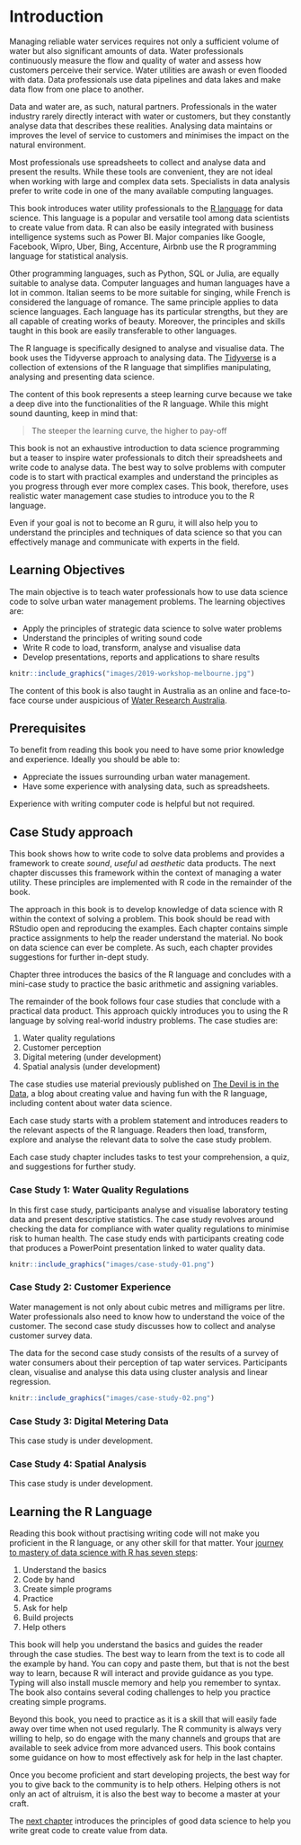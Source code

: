 # Introduction {#introduction}

Managing reliable water services requires not only a sufficient volume of water but also significant amounts of data. Water professionals continuously measure the flow and quality of water and assess how customers perceive their service. Water utilities are awash or even flooded with data. Data professionals use data pipelines and data lakes and make data flow from one place to another.

Data and water are, as such, natural partners. Professionals in the water industry rarely directly interact with water or customers, but they constantly analyse data that describes these realities. Analysing data maintains or improves the level of service to customers and minimises the impact on the natural environment.

Most professionals use spreadsheets to collect and analyse data and present the results. While these tools are convenient, they are not ideal when working with large and complex data sets. Specialists in data analysis prefer to write code in one of the many available computing languages.

This book introduces water utility professionals to the [R language](https://www.r-project.org/) for data science. This language is a popular and versatile tool among data scientists to create value from data. R can also be easily integrated with business intelligence systems such as Power BI. Major companies like Google, Facebook, Wipro, Uber, Bing, Accenture, Airbnb use the R programming language for statistical analysis.

Other programming languages, such as Python, SQL or Julia, are equally suitable to analyse data. Computer languages and human languages have a lot in common. Italian seems to be more suitable for singing, while French is considered the language of romance. The same principle applies to data science languages. Each language has its particular strengths, but they are all capable of creating works of beauty. Moreover, the principles and skills taught in this book are easily transferable to other languages.

The R language is specifically designed to analyse and visualise data. The book uses the Tidyverse approach to analysing data. The [Tidyverse](https://tidyverse.org/) is a collection of extensions of the R language that simplifies manipulating, analysing and presenting data science. 

The content of this book represents a steep learning curve because we take a deep dive into the functionalities of the R language. While this might sound daunting, keep in mind that: 

> The steeper the learning curve, the higher to pay-off

This book is not an exhaustive introduction to data science programming but a teaser to inspire water professionals to ditch their spreadsheets and write code to analyse data. The best way to solve problems with computer code is to start with practical examples and understand the principles as you progress through ever more complex cases. This book, therefore, uses realistic water management case studies to introduce you to the R language.

Even if your goal is not to become an R guru, it will also help you to understand the principles and techniques of data science so that you can effectively manage and communicate with experts in the field.

## Learning Objectives

The main objective is to teach water professionals how to use data science code to solve urban water management problems. The learning objectives are:

* Apply the principles of strategic data science to solve water problems
* Understand the principles of writing sound code
* Write R code to load, transform, analyse and visualise data
* Develop presentations, reports and applications to share results

```r
knitr::include_graphics("images/2019-workshop-melbourne.jpg")
```

The content of this book is also taught in Australia as an online and face-to-face course under auspicious of [Water Research Australia](https://www.waterra.com.au/).

## Prerequisites

To benefit from reading this book you need to have some prior knowledge and experience. Ideally you should be able to:

- Appreciate the issues surrounding urban water management. 
- Have some experience with analysing data, such as spreadsheets.

Experience with writing computer code is helpful but not required.

## Case Study approach

This book shows how to write code to solve data problems and provides a framework to create *sound*, *useful* ad *aesthetic* data products. The next chapter discusses this framework within the context of managing a water utility. These principles are implemented with R code in the remainder of the book. 

The approach in this book is to develop knowledge of data science with R within the context of solving a problem. This book should be read with RStudio open and reproducing the examples. Each chapter contains simple practice assignments to help the reader understand the material. No book on data science can ever be complete. As such, each chapter provides suggestions for further in-dept study.

Chapter three introduces the basics of the R language and concludes with a mini-case study to practice the basic arithmetic and assigning variables.

The remainder of the book follows four case studies that conclude with a practical data product. This approach quickly introduces you to using the R language by solving real-world industry problems. The case studies are:

1. Water quality regulations
2. Customer perception
3. Digital metering (under development)
4. Spatial analysis (under development)

The case studies use material previously published on [The Devil is in the Data](https://lucidmanager.org/tags/hydroinformatics/), a blog about creating value and having fun with the R language, including content about water data science.

Each case study starts with a problem statement and introduces readers to the relevant aspects of the R language. Readers then load, transform, explore and analyse the relevant data to solve the case study problem.

Each case study chapter includes tasks to test your comprehension, a quiz, and suggestions for further study.

### Case Study 1: Water Quality Regulations

In this first case study, participants analyse and visualise laboratory testing data and present descriptive statistics. The case study revolves around checking the data for compliance with water quality regulations to minimise risk to human health. The case study ends with participants creating code that produces a PowerPoint presentation linked to water quality data.

```r
knitr::include_graphics("images/case-study-01.png")
```

### Case Study 2: Customer Experience

Water management is not only about cubic metres and milligrams per litre. Water professionals also need to know how to understand the voice of the customer. The second case study discusses how to collect and analyse customer survey data.

The data for the second case study consists of the results of a survey of water consumers about their perception of tap water services. Participants clean, visualise and analyse this data using cluster analysis and linear regression.

```r
knitr::include_graphics("images/case-study-02.png")
```

### Case Study 3: Digital Metering Data

This case study is under development.

### Case Study 4: Spatial Analysis

This case study is under development.

## Learning the R Language

Reading this book without practising writing code will not make you proficient in the R language, or any other skill for that matter. Your [journey to mastery of data science with R has seven steps](https://www.javaassignmenthelp.com/blog/how-to-learn-r-programming/):

1. Understand the basics
2. Code by hand
3. Create simple programs
4. Practice
5. Ask for help
6. Build projects
7. Help others

This book will help you understand the basics and guides the reader through the case studies. The best way to learn from the text is to code all the example by hand. You can copy and paste them, but that is not the best way to learn, because R will interact and provide guidance as you type. Typing will also install muscle memory and help you remember to syntax. The book also contains several coding challenges to help you practice creating simple programs. 

Beyond this book, you need to practice as it is a skill that will easily fade away over time when not used regularly. The R community is always very willing to help, so do engage with the many channels and groups that are available to seek advice from more advanced users. This book contains some guidance on how to most effectively ask for help in the last chapter.

Once you become proficient and start developing projects, the best way for you to give back to the community is to help others. Helping others is not only an act of altruism, it is also the best way to become a master at your craft.

The [next chapter](#datascience) introduces the principles of good data science to help you write great code to create value from data.

